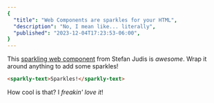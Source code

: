 ```yaml
---
{
  "title": "Web Components are sparkles for your HTML",
  "description": "No, I mean like... literally",
  "published": "2023-12-04T17:23:53-06:00",
}
---
```


This <sparkly-text style="--sparkly-text-color: oklch(89.12% 0.141 103.76); --sparkly-text-size: 2.5em">[sparkling web component](https://www.stefanjudis.com/blog/a-web-component-to-make-your-text-sparkle/)</sparkly-text> from Stefan Judis is _awesome_. Wrap it around anything to add some sparkles!

```html
<sparkly-text>Sparkles!</sparkly-text>
```

How cool is that? I _freakin' love it_!

<script
	src="https://www.unpkg.com/@stefanjudis/sparkly-text@1.1.2/sparkly-text.js"
	type="module"
></script>
